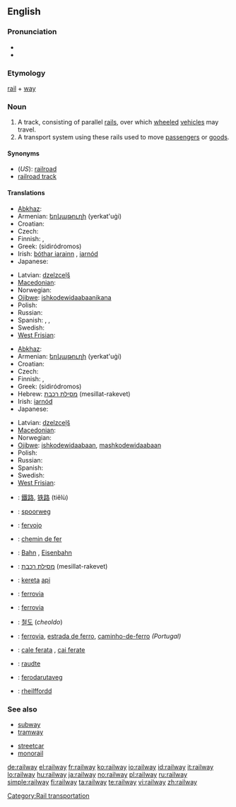 ==English==

===Pronunciation===
* {{IPA|/ɹeɪlweɪ/}}
* {{audio|en-us-railway.ogg|Audio (US)}}

===Etymology===
[[rail]] + [[way]]

===Noun===
{{wikipedia}}
{{en-noun}}

# A track, consisting of parallel [[rail]]s, over which [[wheeled]] [[vehicle]]s may travel.
# A transport system using these rails used to move [[passenger]]s or [[goods]].

====Synonyms====
* (''US''): [[railroad]]
* [[railroad track]]

====Translations====
{{trans-top|a track, consisting of parallel rails}}
* [[Abkhaz]]: {{Cyrl|[[аиҳаамҩа]]}}
* Armenian: [[երկաթուղի]] (yerkat'uġi)
* Croatian: {{t-|hr|željeznica|f}}
* Czech: {{t+|cs|kolej|f}}
* Finnish: {{t+|fi|rata}}, {{t+|fi|rautatie}}
* Greek: {{t+|el|σιδηρόδρομος|m|sc=Grek}} (sidiródromos)
* Irish: [[bóthar iarainn]] {{m}}, [[iarnód]] {{m}}
* Japanese: {{t|ja|線路|tr=senro|sc=Jpan}}
{{trans-mid}}
* Latvian: [[dzelzceļš]] {{m}}
* [[Macedonian]]: {{t|mk|пруга|f|tr=prúga|sc=Cyrl}}
* Norwegian: {{t+|no|jernbane|m}}
* [[Ojibwe]]: [[ishkodewidaabaanikana]]
* Polish: {{t+|pl|kolej|f}}
* Russian: {{t+|ru|железная дорога|f|tr=želéznaja doróga|sc=Cyrl}}
* Spanish: {{t+|es|ferrocarril|m}}, {{Latin America}} {{t+|es|riel|m}}, {{Spain}} {{t+|es|vía|f}}
* Swedish: {{t+|sv|järnväg|c}}
* [[West Frisian]]: {{t|fy|spoarwei|c|xs=West Frisian}}
{{trans-bottom}}

{{trans-top|transport system using these rails}}
* [[Abkhaz]]: {{Cyrl|[[аиҳаамҩа]]}}
* Armenian: [[երկաթուղի]] (yerkat'uġi)
* Croatian: {{t-|hr|željeznica|f}}
* Czech: {{t-|cs|železnice|f}}
* Finnish: {{t+|fi|rautatie}}, {{t+|fi|rautatie|alt=rautatiet}}
* Greek: {{t+|el|σιδηρόδρομος|m|sc=Grek}} (sidiródromos)
* Hebrew: [[מסילת רכבת]] (mesillat-rakevet) {{f}}
* Irish: [[iarnód]] {{m}}
* Japanese: {{t+|ja|鉄道|tr=[[てつどう]], tetsudō|sc=Jpan}}
{{trans-mid}}
* Latvian: [[dzelzceļš]] {{m}}
* [[Macedonian]]: {{t|mk|железница|f|tr=želéznica|sc=Cyrl}}
* Norwegian: {{t+|no|jernbane|m}}
* [[Ojibwe]]: [[ishkodewidaabaan]], [[mashkodewidaabaan]]
* Polish: {{t+|pl|kolej|f}}
* Russian: {{t+|ru|железная дорога|f|tr=želéznaja doróga|sc=Cyrl}}
* Spanish: {{t+|es|ferrocarril|m}}
* Swedish: {{t+|sv|järnväg|c}}
* [[West Frisian]]: {{t|fy|spoarwei|c|xs=West Frisian}}
{{trans-bottom}}

{{checktrans-top}}
* {{ttbc|Chinese}}: [[鐵路]], [[铁路]] (tiělù)
* {{ttbc|Dutch}}: [[spoorweg]] {{m}}
* {{ttbc|Esperanto}}: [[fervojo]]
* {{ttbc|French}}: [[chemin de fer]] {{m}}
* {{ttbc|German}}: [[Bahn]] {{f}}, [[Eisenbahn]] {{f}}
* {{ttbc|Hebrew}}: [[מסילת רכבת]] (mesillat-rakevet) {{f}}
* {{ttbc|Indonesian}}: [[kereta]] [[api]]
* {{ttbc|Interlingua}}: [[ferrovia]]
* {{ttbc|Italian}}: [[ferrovia]] {{f}}
* {{ttbc|Korean}}: [[철도]] (''cheoldo'')
* {{ttbc|Portuguese}}: [[ferrovia]], [[estrada de ferro]], [[caminho-de-ferro]] {{m}} ''(Portugal)''
* {{ttbc|Romanian}}: [[cale ferata]] {{f}}, [[cai ferate]] {{p}}
* {{ttbc|Veps}}: [[raudte]]
* {{ttbc|Volapük}}: [[ferodarutaveg]]
* {{ttbc|Welsh}}: [[rheilffordd]] {{f}}
{{trans-bottom}}

===See also===
{{top2}}
* [[subway]]
* [[tramway]]
{{mid2}}
* [[streetcar]]
* [[monorail]]
{{bottom2}}

[[Category:Rail transportation]]

[[de:railway]]
[[el:railway]]
[[fr:railway]]
[[ko:railway]]
[[io:railway]]
[[id:railway]]
[[it:railway]]
[[lo:railway]]
[[hu:railway]]
[[ja:railway]]
[[no:railway]]
[[pl:railway]]
[[ru:railway]]
[[simple:railway]]
[[fi:railway]]
[[ta:railway]]
[[te:railway]]
[[vi:railway]]
[[zh:railway]]